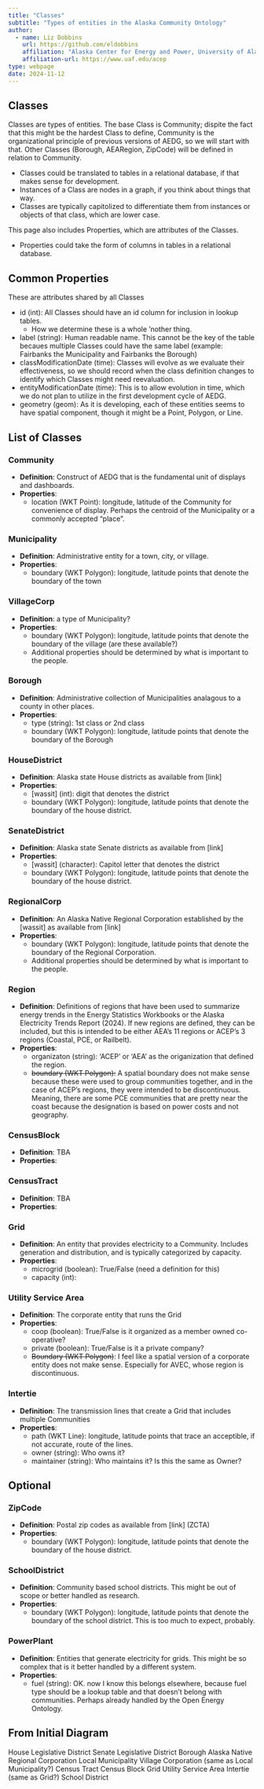 ```yaml
---
title: "Classes"
subtitle: "Types of entities in the Alaska Community Ontology"
author:
  - name: Liz Dobbins
    url: https://github.com/eldobbins
    affiliation: "Alaska Center for Energy and Power, University of Alaska Fairbanks"
    affiliation-url: https://www.uaf.edu/acep 
type: webpage
date: 2024-11-12
---
```


## Classes

Classes are types of entities. The base Class is Community; dispite the fact that this might be the hardest Class to define, Community is the organizational principle of previous versions of AEDG, so we will start with that. Other Classes (Borough, AEARegion, ZipCode) will be defined in relation to Community. 

  - Classes could be translated to tables in a relational database, if that makes sense for development. 
  - Instances of a Class are nodes in a graph, if you think about things that way.
  - Classes are typically capitolized to differentiate them from instances or objects of that class, which are lower case.

This page also includes Properties, which are attributes of the Classes. 

  - Properties could take the form of columns in tables in a relational database.

## Common Properties

These are attributes shared by all Classes

- id (int): All Classes should have an id column for inclusion in lookup tables. 
  - How we determine these is a whole 'nother thing.
- label (string): Human readable name. This cannot be the key of the table becaues multiple Classes could have the same label (example: Fairbanks the Municipality and Fairbanks the Borough)
- classModificationDate (time): Classes will evolve as we evaluate their effectiveness, so we should record when the class definition changes to identify which Classes might need reevaluation. 
- entityModificationDate (time): This is to allow evolution in time, which we do not plan to utilize in the first development cycle of AEDG.
- geometry (geom): As it is developing, each of these entities seems to have spatial component, though it might be a Point, Polygon, or Line.


## List of Classes

### Community

- **Definition**: Construct of AEDG that is the fundamental unit of displays and dashboards. 
- **Properties**:
  - location (WKT Point): longitude, latitude of the Community for convenience of display. Perhaps the centroid of the Municipality or a commonly accepted "place".


### Municipality

- **Definition**: Administrative entity for a town, city, or village. 
- **Properties**:
  - boundary (WKT Polygon): longitude, latitude points that denote the boundary of the town


### VillageCorp

- **Definition**: a type of Municipality?
- **Properties**:
  - boundary (WKT Polygon): longitude, latitude points that denote the boundary of the village (are these available?)
  - Additional properties should be determined by what is important to the people.


### Borough

- **Definition**: Administrative collection of Municipalities analagous to a county in other places.
- **Properties**:
  - type (string): 1st class or 2nd class
  - boundary (WKT Polygon): longitude, latitude points that denote the boundary of the Borough


### HouseDistrict

- **Definition**: Alaska state House districts as available from [link]
- **Properties**:
  - [wassit] (int): digit that denotes the district
  - boundary (WKT Polygon): longitude, latitude points that denote the boundary of the house district.


### SenateDistrict

- **Definition**: Alaska state Senate districts as available from [link]
- **Properties**:
  - [wassit] (character): Capitol letter that denotes the district
  - boundary (WKT Polygon): longitude, latitude points that denote the boundary of the house district.


### RegionalCorp

- **Definition**: An Alaska Native Regional Corporation established by the [wassit] as available from [link]
- **Properties**:
  - boundary (WKT Polygon): longitude, latitude points that denote the boundary of the Regional Corporation.
  - Additional properties should be determined by what is important to the people.


### Region

- **Definition**: Definitions of regions that have been used to summarize energy trends in the Energy Statistics Workbooks or the Alaska Electricity Trends Report (2024). If new regions are defined, they can be included, but this is intended to be either AEA's 11 regions or ACEP's 3 regions (Coastal, PCE, or Railbelt).
- **Properties**:
  - organizaton (string): 'ACEP' or 'AEA' as the origanization that defined the region. 
  - ~~boundary (WKT Polygon):~~ A spatial boundary does not make sense because these were used to group communities together, and in the case of ACEP's regions, they were intended to be discontinuous. Meaning, there are some PCE communities that are pretty near the coast because the designation is based on power costs and not geography.


### CensusBlock

- **Definition**: TBA
- **Properties**:


### CensusTract

- **Definition**: TBA
- **Properties**:


### Grid
- **Definition**: An entity that provides electricity to a Community. Includes generation and distribution, and is typically categorized by capacity.
- **Properties**:
  - microgrid (boolean): True/False (need a definition for this)
  - capacity (int): 


### Utility Service Area
- **Definition**: The corporate entity that runs the Grid
- **Properties**:
  - coop (boolean): True/False is it organized as a member owned co-operative?
  - private (boolean): True/False is it a private company?
  - ~~Boundary (WKT Polygon)~~: I feel like a spatial version of a corporate entity does not make sense. Especially for AVEC, whose region is discontinuous.


### Intertie
- **Definition**: The transmission lines that create a Grid that includes multiple Communities
- **Properties**:
  - path (WKT Line): longitude, latitude points that trace an acceptible, if not accurate, route of the lines.
  - owner (string): Who owns it?
  - maintainer (string): Who maintains it? Is this the same as Owner?

## Optional

### ZipCode

- **Definition**: Postal zip codes as available from [link] (ZCTA)
- **Properties**:
  - boundary (WKT Polygon): longitude, latitude points that denote the boundary of the house district.

### SchoolDistrict

- **Definition**: Community based school districts. This might be out of scope or better handled as research.
- **Properties**:
  - boundary (WKT Polygon): longitude, latitude points that denote the boundary of the school district. This is too much to expect, probably.


### PowerPlant

- **Definition**: Entities that generate electricity for grids. This might be so complex that is it better handled by a different system.
- **Properties**:
  - fuel (string): OK. now I know this belongs elsewhere, because fuel type should be a lookup table and that doesn't belong with communities. Perhaps already handled by the Open Energy Ontology.


## From Initial Diagram

House Legislative District
Senate Legislative District
Borough
Alaska Native Regional Corporation
Local Municipality
Village Corporation (same as Local Municipality?)
Census Tract
Census Block
Grid
Utility Service Area
Intertie (same as Grid?)
School District
